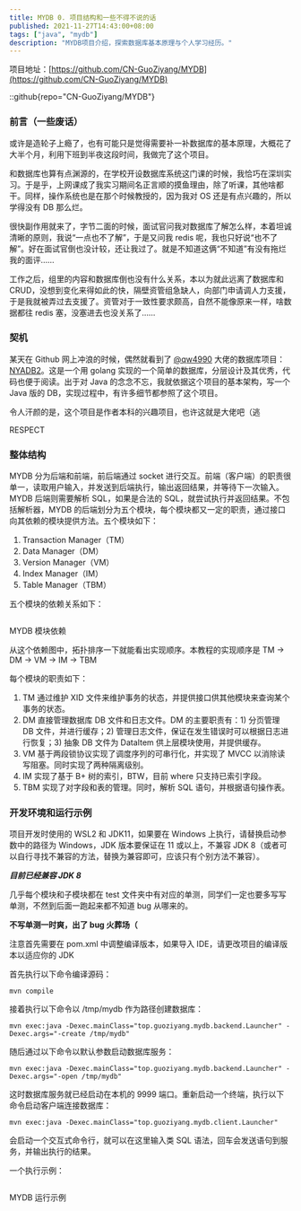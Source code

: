 ```yaml
---
title: MYDB 0. 项目结构和一些不得不说的话
published: 2021-11-27T14:43:00+08:00
tags: ["java", "mydb"]
description: "MYDB项目介绍，探索数据库基本原理与个人学习经历。"
---
```


项目地址：[https://github.com/CN-GuoZiyang/MYDB](https://github.com/CN-GuoZiyang/MYDB)

::github{repo="CN-GuoZiyang/MYDB"}

### 前言（一些废话）

或许是造轮子上瘾了，也有可能只是觉得需要补一补数据库的基本原理，大概花了大半个月，利用下班到半夜这段时间，我做完了这个项目。

和数据库也算有点渊源的，在学校开设数据库系统这门课的时候，我恰巧在深圳实习。于是乎，上网课成了我实习期间名正言顺的摸鱼理由，除了听课，其他啥都干。同样，操作系统也是在那个时候教授的，因为我对 OS 还是有点兴趣的，所以学得没有 DB 那么烂。

很快副作用就来了，字节二面的时候，面试官问我对数据库了解怎么样，本着坦诚清晰的原则，我说“一点也不了解”，于是又问我 redis 呢，我也只好说“也不了解”。好在面试官倒也没计较，还让我过了。就是不知道这俩“不知道”有没有拖烂我的面评……

工作之后，组里的内容和数据库倒也没有什么关系，本以为就此远离了数据库和 CRUD，没想到变化来得如此的快，隔壁资管组急缺人，向部门申请调人力支援，于是我就被弄过去支援了。资管对于一致性要求颇高，自然不能像原来一样，啥数据都往 redis 塞，没塞进去也没关系了……

### 契机

某天在 Github 网上冲浪的时候，偶然就看到了 [@qw4990](https://github.com/qw4990) 大佬的数据库项目：[NYADB2](https://github.com/qw4990/NYADB2)。这是一个用 golang 实现的一个简单的数据库，分层设计及其优秀，代码也便于阅读。出于对 Java 的念念不忘，我就依据这个项目的基本架构，写一个 Java 版的 DB，实现过程中，有许多细节都参照了这个项目。

令人汗颜的是，这个项目是作者本科的兴趣项目，也许这就是大佬吧（逃

RESPECT

### 整体结构

MYDB 分为后端和前端，前后端通过 socket 进行交互。前端（客户端）的职责很单一，读取用户输入，并发送到后端执行，输出返回结果，并等待下一次输入。MYDB 后端则需要解析 SQL，如果是合法的 SQL，就尝试执行并返回结果。不包括解析器，MYDB 的后端划分为五个模块，每个模块都又一定的职责，通过接口向其依赖的模块提供方法。五个模块如下：

1.  Transaction Manager（TM）
2.  Data Manager（DM）
3.  Version Manager（VM）
4.  Index Manager（IM）
5.  Table Manager（TBM）

五个模块的依赖关系如下：

<Image src="https://blog-img.shinya.click/2025/b536d4e4ea0ec97d629d82ffde917c54.jpg" inferSize alt=""/>

MYDB 模块依赖

从这个依赖图中，拓扑排序一下就能看出实现顺序。本教程的实现顺序是 TM -> DM -> VM -> IM -> TBM

每个模块的职责如下：

1.  TM 通过维护 XID 文件来维护事务的状态，并提供接口供其他模块来查询某个事务的状态。
2.  DM 直接管理数据库 DB 文件和日志文件。DM 的主要职责有：1) 分页管理 DB 文件，并进行缓存；2) 管理日志文件，保证在发生错误时可以根据日志进行恢复；3) 抽象 DB 文件为 DataItem 供上层模块使用，并提供缓存。
3.  VM 基于两段锁协议实现了调度序列的可串行化，并实现了 MVCC 以消除读写阻塞。同时实现了两种隔离级别。
4.  IM 实现了基于 B+ 树的索引，BTW，目前 where 只支持已索引字段。
5.  TBM 实现了对字段和表的管理。同时，解析 SQL 语句，并根据语句操作表。

### 开发环境和运行示例

项目开发时使用的 WSL2 和 JDK11，如果要在 Windows 上执行，请替换启动参数中的路径为 Windows，JDK 版本要保证在 11 或以上，不兼容 JDK 8（或者可以自行寻找不兼容的方法，替换为兼容即可，应该只有个别方法不兼容）。

**_目前已经兼容 JDK 8_**

几乎每个模块和子模块都在 test 文件夹中有对应的单测，同学们一定也要多写写单测，不然到后面一跑起来都不知道 bug 从哪来的。

**不写单测一时爽，出了 bug 火葬场（**

注意首先需要在 pom.xml 中调整编译版本，如果导入 IDE，请更改项目的编译版本以适应你的 JDK

首先执行以下命令编译源码：

```shell
mvn compile
```

接着执行以下命令以 /tmp/mydb 作为路径创建数据库：

```shell
mvn exec:java -Dexec.mainClass="top.guoziyang.mydb.backend.Launcher" -Dexec.args="-create /tmp/mydb"
```

随后通过以下命令以默认参数启动数据库服务：

```shell
mvn exec:java -Dexec.mainClass="top.guoziyang.mydb.backend.Launcher" -Dexec.args="-open /tmp/mydb"
```

这时数据库服务就已经启动在本机的 9999 端口。重新启动一个终端，执行以下命令启动客户端连接数据库：

```shell
mvn exec:java -Dexec.mainClass="top.guoziyang.mydb.client.Launcher"
```

会启动一个交互式命令行，就可以在这里输入类 SQL 语法，回车会发送语句到服务，并输出执行的结果。

一个执行示例：

<Image src="https://blog-img.shinya.click/2025/e0ab6dcbb970d6435a5d5be24f085de8.jpg" inferSize alt=""/>

MYDB 运行示例